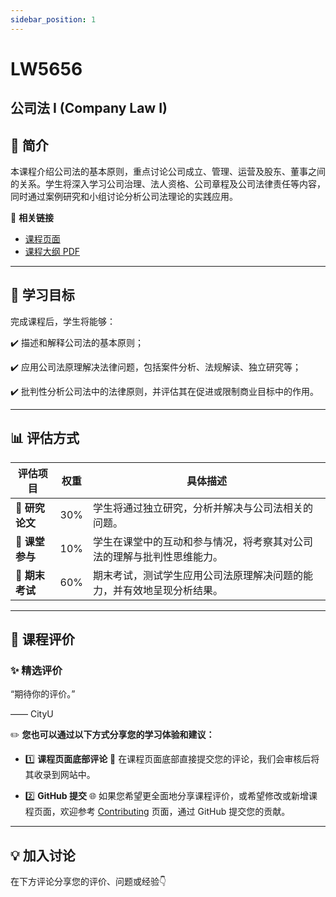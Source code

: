 ```yaml
---
sidebar_position: 1
---
```


# LW5656
## 公司法 I (Company Law I)

## **📘 简介**
本课程介绍公司法的基本原则，重点讨论公司成立、管理、运营及股东、董事之间的关系。学生将深入学习公司治理、法人资格、公司章程及公司法律责任等内容，同时通过案例研究和小组讨论分析公司法理论的实践应用。

🔗 **相关链接**
- [课程页面](https://www.cityu.edu.hk/catalogue/pg/202425/course/LW5656.htm)
- [课程大纲 PDF](https://www.cityu.edu.hk/catalogue/pg/202425/course/LW5656.pdf)

---

## **🎯 学习目标**

完成课程后，学生将能够：

✔️ 描述和解释公司法的基本原则；

✔️ 应用公司法原理解决法律问题，包括案件分析、法规解读、独立研究等；

✔️ 批判性分析公司法中的法律原则，并评估其在促进或限制商业目标中的作用。

---

## **📊 评估方式**

| **评估项目**         | **权重** | **具体描述**                                                                                       |
|---------------------|---------|---------------------------------------------------------------------------------------------------|
| **📑 研究论文**       | 30%     | 学生将通过独立研究，分析并解决与公司法相关的问题。                                                |
| **💬 课堂参与**       | 10%     | 学生在课堂中的互动和参与情况，将考察其对公司法的理解与批判性思维能力。                             |
| **📂 期末考试**       | 60%     | 期末考试，测试学生应用公司法原理解决问题的能力，并有效地呈现分析结果。                            |

---

## **💬 课程评价**

### ✨ **精选评价**
<div className={commentStyles.commentBox}>
    <p className={commentStyles.commentText}>
        “期待你的评价。”
    </p>
    <p className={commentStyles.commentAuthor}>—— CityU</p>
</div>

✏️ **您也可以通过以下方式分享您的学习体验和建议：**

- 1️⃣ **课程页面底部评论**
💬 在课程页面底部直接提交您的评论，我们会审核后将其收录到网站中。

- 2️⃣ **GitHub 提交**
🌐 如果您希望更全面地分享课程评价，或希望修改或新增课程页面，欢迎参考 [Contributing](/contributing) 页面，通过 GitHub 提交您的贡献。

---

## **💡 加入讨论**

在下方评论分享您的评价、问题或经验👇
<Utterances />
